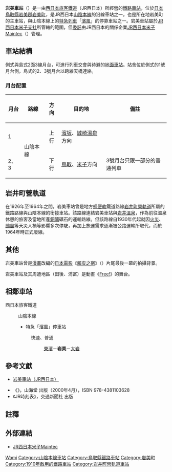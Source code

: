 {{noteTA
|T=zh-tw:岩美車站;zh-hk:岩美站; zh-cn:岩美站;
|1=zh-tw:岩美車站;zh-hk:岩美站; zh-cn:岩美站;
}}
{{日本車站資訊
|公司色 = #0072bc
|文字色 = 
|站名 = 岩美車站
|圖片 =
|pxl = 
|圖片說明 =
|日文原名 =岩美
|平假名 =いわみ
|羅馬拼音 =Iwami
|副站名 = 
|所屬公司 = [[西日本旅客鐵道|西日本旅客鐵道]]（JR西日本）
|電報略號 =イミ
|車站編號 =
|所在地 = [[鳥取縣|鳥取縣]][[岩美郡|岩美郡]][[岩美町|岩美町]]<br>大字浦富字國次809番地
|車站構造 = [[地面車站|地面車站]]
|月台配置 = 2面3線
|所屬路線 = {{JR西路線記號|S|A}} [[山陰本線|山陰本線]]*
|前一站 = [[東濱車站|東濱]]
|前一站距離 =4.4
|後一站距離= 2.9
|後一站 =[[大岩車站|大岩]]
|距離 = 211.9
|起點站 = [[京都車站|京都]]
|啟用年月日 = 1910年（[[明治|明治]]43年）6月10日
|廢站年月日 = 
|上下車人次 =
|統計年度 =
|轉車 =
|備註 = [[業務委託車站|業務委託車站]]
}}
'''岩美車站'''（{{jpn|j=岩美駅|hg=いわみえき|rm=Iwami eki|f=y}}）是一由[[西日本旅客鐵道|西日本旅客鐵道]]（JR西日本）所經營的[[鐵路車站|鐵路車站]]，位於[[日本|日本]][[鳥取縣|鳥取縣]][[岩美郡|岩美郡]][[岩美町|岩美町]]，是JR西日本[[山陰本線|山陰本線]]的沿線車站之一，也是所在地岩美町的主車站，與山陰本線上的[[特急列車|特急列車]]「[[濱風號列車|濱風]]」的停靠車站之一。岩美車站屬於[[西日本旅客鐵道米子支社|JR西日本米子支社]]所管轄的範圍，但[[業務委託車站|委託]]由JR西日本的關係企業[[JR西日本米子Maintec|JR西日本米子Maintec]]（{{lang|ja|ジェイアール西日本米子メンテック}}）管理。
== 車站結構 ==
側式與島式2面3線月台，可進行列車交會與待避的[[地面車站|地面車站]]。站舍位於側式的1號月台側，島式的2、3號月台以跨線天橋連絡。
=== 月台配置 ===
{| class="wikitable"
!月台<!--事業者側による呼称--->!!路線!!方向!!目的地!!備註
|-
! 1
| rowspan=2|{{JR西路線記號|S|A}} 山陰本線
| style="text-align:center" | 上行
| [[濱坂站|濱坂]]、[[城崎溫泉站|城崎溫泉]]方向
| 
|-
! 2、3
| style="text-align:center" | 下行
| [[鳥取站|鳥取]]、[[米子站|米子]]方向
| 3號月台只限一部分的普通列車
|}
==岩井町營軌道==

在1926年至1964年之間，岩美車站曾是地方[[輕便軌|輕便軌]]鐵道路線[[岩井町營軌道|岩井町營軌道]]所屬的鐵路路線與山陰本線的銜接車站。該路線連結岩美車站與[[岩井溫泉|岩井溫泉]]，作為前往溫泉休憩的旅客及當地所產[[銅礦|銅礦]]礦石的運輸路線。但該路線自1930年代起就因[[火災|火災]]、[[颱風|颱風]]等天災人禍等影響多次停駛，再加上旅運需求逐漸被公路運輸所取代，而於1964年時正式廢線。

==其他==

岩美車站曾是[[漫畫|漫畫]]改編的[[日本電影|日本電影]]《[[賴皮之宿|賴皮之宿]]》（{{lang|ja|リアリズムの宿}}）片尾最後一幕的拍攝背景。

岩美車站及其周遭地區（田後、浦富）是動畫《[[Free!|Free!]]》的舞台。

== 相鄰車站 ==
; 西日本旅客鐵道
: {{JR西路線記號|S|A}} 山陰本線
:* 特急「[[濱風號列車|濱風]]」停車站
:: {{color|#ff6600|■}}快速、{{color|#999999|■}}普通
::: [[東濱站|東濱]]－'''岩美'''－[[大岩站|大岩]]

==參考文獻==
*{{ja}}[http://www.jr-odekake.net/eki/top.php?id=0640702 岩美車站（JR西日本）] {{Wayback|url=http://www.jr-odekake.net/eki/top.php?id=0640702 |date=20200307163936 }}
* 《{{lang|ja|JR西日本 ― 全51線区の駅・運転・車両のすべてを徹底解説}}》，山海堂 出版（2000年4月），ISBN 978-4381103628
* 《JR時刻表》，交通新聞社 出版

==註釋==
<references/>

==外部連結==
*{{ja}}[https://web.archive.org/web/20090901123852/http://www.yonago-maintec.co.jp/index.php JR西日本米子Maintec]


{{山陰本線 (鳥取地區)}}


{{DEFAULTSORT:Iwami}}
[[Category:日本鐵路車站_I|Wami]]
[[Category:山陰本線車站|Category:山陰本線車站]]
[[Category:鳥取縣鐵路車站|Category:鳥取縣鐵路車站]]
[[Category:岩美町|Category:岩美町]]
[[Category:1910年啟用的鐵路車站|Category:1910年啟用的鐵路車站]]
[[Category:岩井町營軌道車站|Category:岩井町營軌道車站]]